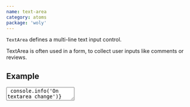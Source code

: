 ```yaml
---
name: text-area
category: atoms
package: 'woly'
---
```



`TextArea` defines a multi-line text input control.

TextArea is often used in a form, to collect user inputs like comments or reviews.

## Example

<Playground>
  <TextArea
    name="name"
    placeholder="Simple text-area"
    onChange={() => console.info('On textarea change')}
    variant="secondary"
  />
</Playground>

## Variants

Primary and secondary variants are should be used to focus user attention.

<Playground direction="vertical">
  <TextArea
    name="name"
    placeholder="Primary"
    onChange={() => console.info('On textarea change')}
    variant="primary"
  />
  <TextArea
    name="name"
    placeholder="Secondary"
    onChange={() => console.info('On textarea change')}
    variant="secondary"
  />
</Playground>

## Disabled

This Boolean attribute indicates that the user cannot interact with the control.
If this attribute is not specified, the control inherits its setting from the containing element;
if there is no containing element when the disabled attribute is set, the control is enabled.

<Playground>
  <TextArea name="name" placeholder="Disabled" variant="primary" disabled />
</Playground>

## Resize

The resize property defines if (and how) an element is resizable by the user.

<Playground>
  <div style={{ marginBottom: '60px' }}>
    <TextArea
      name="name"
      placeholder="Here, the user can resize both the height and width"
      onChange={() => console.info('On textarea change')}
      variant="primary"
      rows={5}
      resize
    />
  </div>
  <div style={{ marginBottom: '40px' }}>
    <TextArea
      name="name"
      placeholder="Oops! You can't resize this textarea"
      onChange={() => console.info('On textarea change')}
      variant="primary"
    />
  </div>
</Playground>

## Cols, rows and wrap

TextArea size can be controlled with number of cols and rows.

### cols

The visible width of the text control, in average character widths.
If it is specified, it must be a positive integer. If it is not specified, the default value is 20.

### rows

The number of visible text lines for the control.

### wrap

Indicates how the control wraps text.
Possible values are:

- hard: The browser automatically inserts line breaks, so that each line has no more than the width of the control;
  the cols attribute must also be specified for this to take effect.

- soft: The browser ensures that all line breaks in the value consist of a CR+LF pair,
  but does not insert any additional line breaks.

- off : Like soft but changes appearance to white-space: pre so line segments exceeding cols are not wrapped
  and the textarea becomes horizontally scrollable.

<Playground>
  <TextArea
    name="name"
    placeholder="Hey! Here is 20 cols and it's wrapp off"
    onChange={() => console.info('On textarea change')}
    variant="primary"
    cols={20}
    wrap="off"
  />
  <TextArea
    name="name"
    placeholder="Oops! Textarea consists only 3 rows"
    onChange={() => console.info('On textarea change')}
    variant="primary"
    rows={3}
  />
</Playground>

## Sizes

Size controlled by the `component-level` block property not from the props.

<Playground>
  <block.S>
    <TextArea
      name="name"
      placeholder="Primary"
      onChange={() => console.info('On textarea change')}
      variant="primary"
    />
  </block.S>
  <block.M>
    <TextArea
      name="name"
      placeholder="Primary"
      onChange={() => console.info('On textarea change')}
      variant="primary"
    />
  </block.M>
  <block.L>
    <TextArea
      name="name"
      placeholder="Primary"
      onChange={() => console.info('On textarea change')}
      variant="primary"
    />
  </block.L>
  <block.XL>
    <TextArea
      name="name"
      placeholder="Primary"
      onChange={() => console.info('On textarea change')}
      variant="primary"
    />
  </block.XL>
</Playground>

### Container

TextArea can be placed inside the container. TextArea width is equal to container size.

<Playground direction="horizontal">
  <block.S>
    <TextArea
      name="name"
      placeholder="Primary"
      onChange={() => console.info('On textarea change')}
      variant="primary"
    />
  </block.S>
  <block.S>
    <TextArea
      name="name"
      placeholder="Primary"
      onChange={() => console.info('On textarea change')}
      variant="primary"
    />
  </block.S>
</Playground>

### Kinds

| Name       | Description                                                 |
| ---------- | ----------------------------------------------------------- |
| `TextArea` | Base text-area. Useful for creating a new kind of text-area |

### Props

| Name          | Type                                                           | Default     | Description                                                                              |
| ------------- | -------------------------------------------------------------- | ----------- | ---------------------------------------------------------------------------------------- |
| `name`        | `string`                                                       |             | Name attribute specifies a name of the text-area                                         |
| `disabled`    | `boolean`                                                      | `null`      | HTML disabled attribute                                                                  |
| `value`       | `HTMLInputElement['value']`                                    | `null`      | Value of text-area field                                                                 |
| `onChange`    | `(e: React.ChangeEvent<HTMLInputElement>) => unknown`          |             | Callback when user text-area                                                             |
| `onKeyDown`   | `(event: React.KeyboardEvent<HTMLTextAreaElement>) => unknown` |             | Callback when user text-area                                                             |
| `variant`     | `string`                                                       | `'default'` | Variant prop to style TextArea component                                                 |
| `row`         | `number`                                                       |             | Number of rows to display                                                                |
| `cols`        | `number`                                                       |             | Number of cols to display                                                                |
| `wrap`        | `string`                                                       |             | The wrap attribute specifies how the text in a text area is to be wrapped                |
| `resize`      | `string`                                                       |             | The resize property defines if (and how) an element is resizable by the user             |
| `maxLength`   | `number`                                                       |             | The maxlength attribute specifies the maximum length (in characters)                     |
| `minLength`   | `number`                                                       |             | The minlength attribute specifies the maximum length (in characters)                     |
| `overflow`    | `string`                                                       |             | The overflow property specifies what should happen if content overflows an element's box |
| `placeholder` | `string`                                                       |             | The placeholder represents the placeholder text                                          |
| `...`         | `HTMLInputElement`                                             | `{}`        | Other props are inherited from `HTMLInputElement`                                        |
